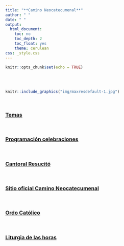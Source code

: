 ```yaml
---
title: "**Camino Neocatecumenal**"
author: " "
date: " "
output:
  html_document:
    toc: no
    toc_depth: 2
    toc_float: yes
    theme: cerulean
css: _style.css
---
```

  


```r
knitr::opts_chunk$set(echo = TRUE)
```

</br></br>

```r
knitr::include_graphics("img/maxresdefault-1.jpg")
```

</br>

### <a href="https://dgonxalex80.github.io/camino/temas.html" target="_blank"><strong>Temas</strong></a>

</br>

### <a href="https://dgonxalex80.github.io/camino/programacion.html" target="_blank"><strong>Programación celebraciones</strong></a>

</br>

### <a href="https://neocatechumenaleiter.org/cantoral-resucito/" target="_blank"><strong>Cantoral Resucitó</strong></a>



</br>


### <a href="https://neocatechumenaleiter.org/" target="_blank"><strong>Sitio oficial Camino Neocatecumenal</strong></a>

</br>

### <a href="https://gcatholic.org/calendar/2025/CO-es.htm" target="_blank"><strong>Ordo Católico</strong></a>

</br>

### <a href="https://liturgiadelashoras.github.io/" target="_blank"><strong>Liturgia de las horas</strong></a> 


</br>


